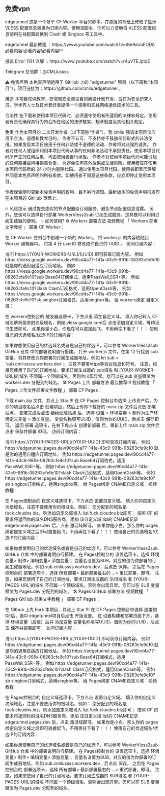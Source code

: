<!DOCTYPE html>
  <html lang="en">
  <head>
      <meta charset="UTF-8">
      <meta name="viewport" content="width=device-width, initial-scale=1.0">
      <title>免费vpn</title>
      <style>.markdown-body ul.contains-task-list {
  padding-left: 0;
}

input[type='checkbox'] {
  appearance: none;
  border: 2px solid #888;
  border-radius: 2px;
  width: 16px;
  height: 16px;
  margin-right: 8px;
}

.markdown-body .task-list-item {
  display: flex;
  align-items: center;
}
.task-list-item input[type='checkbox'] {
  position: relative;
}

input[type='checkbox']:checked:after {
  content: '';
  top: -1px;
  left: -1px;
  position: absolute;
  width: 16px;
  height: 16px;
  display: block;
  background-color: #fff;
  mask-position: 40% 40%;
  mask-size: 70%;
  mask-repeat: no-repeat;
  mask-image: url('data:image/svg+xml; utf8, <svg width="12px" height="10px" viewBox="0 0 12 8" version="1.1" xmlns="http://www.w3.org/2000/svg" xmlns:xlink="http://www.w3.org/1999/xlink"><g stroke="none" stroke-width="1" fill="none" fill-rule="evenodd"><g transform="translate(-4.000000, -6.000000)" fill="%23000000"><path d="M8.1043257,14.0367999 L4.52468714,10.5420499 C4.32525014,10.3497722 4.32525014,10.0368095 4.52468714,9.8424863 L5.24777413,9.1439454 C5.44721114,8.95166768 5.77142411,8.95166768 5.97086112,9.1439454 L8.46638057,11.5903727 L14.0291389,6.1442083 C14.2285759,5.95193057 14.5527889,5.95193057 14.7522259,6.1442083 L15.4753129,6.84377194 C15.6747499,7.03604967 15.6747499,7.35003511 15.4753129,7.54129009 L8.82741268,14.0367999 C8.62797568,14.2290777 8.3037627,14.2290777 8.1043257,14.0367999"></path></g></g></svg>');
}
input[type='checkbox']:checked {
  background-color: #1677ff;
  border-color: #1677ff;
}
.markdown-body ul.contains-task-list li.task-list-item {
  list-style-type: none;
}

.code__header {
  display: flex;
  justify-content: space-between;
  align-items: center;
  font-size: 14px;
  height: 30px;
  line-height: 30px;
}
.code__tools_right {
  width: 75px;
}
.code__tools {
  display: flex;
  align-items: center;
  padding: 10px 12px;
  width: 75px;
}
.markdown-body .code__header + pre code {
  padding-top: 0;
}

.code__circle {
  display: inline-block;
  align-items: center;
  width: 9px;
  height: 9px;
  margin-right: 8px;
  padding: 1px;
  border-radius: 50%;
}
.red {
  background-color: #ff605c;
}

.yellow {
  background-color: #ffbd44;
}

.green {
  background-color: #00ca4e;
}
.qrcode-block {
  border: 1px solid #efefef;
  margin-top: 1rem;
  margin-bottom: 1rem;
}
.qrcode-block img {
  display: block;
}
.qrcode-box {
  border-radius: 0.25rem;
  display: flex;
  justify-content: space-between;
  padding-left: 1rem;
  color: #718096;
}

.qrcode-text {
  display: flex;
  flex-direction: column;
  justify-content: space-around;
  word-break: break-all;
  font-size: 14px;
  font-weight: 600;
  width: calc(100% - 96px);
  color: #718096;
}

.qrcode-url {
  font-weight: normal;
  font-family: ptima-Regular, Optima, PingFangSC-light, PingFangTC-light,
    'PingFang SC', Cambria, Cochin, Georgia, Times, 'Times New Roman', serif;
}
.qrcode-block .qrcode-img img {
  border: 0;
}
.qrcode-img {
  width: 90px;
  height: 90px;
  margin-left: 4px;
  flex-shrink: 0;
}
.markdown-body {
  line-height: 1.75;
  font-size: 16px;
  padding: 0 8px;
}

/*表格*/
.markdown-body table {
  display: table;
  text-align: left;
  width: auto;
}

/* 表格最小列宽4个汉字 */
.markdown-body table tr th:nth-of-type(n),
.markdown-body table tr td:nth-of-type(n) {
  min-width: 85px;
}

.markdown-body th,
.markdown-body td {
  border: 1px solid #ccc;
}
.markdown-body figcaption {
  text-align: center;
  font-size: 14px;
}

.markdown-body .footnote-ref {
  font-size: 75%;
  vertical-align: 4px;
  padding-left: 4px;
  font-weight: bold;
}

.markdown-body .footnote-item {
  display: flex;
  font-size: 14px;
}

.markdown-body .footnote-num {
  display: inline;
  width: 10%; /*神奇，50px就不可以*/
  background: none;
  font-size: 80%;
  opacity: 0.6;
  line-height: 26px;
  font-family: ptima-Regular, Optima, PingFangSC-light, PingFangTC-light,
    'PingFang SC', Cambria, Cochin, Georgia, Times, 'Times New Roman', serif;
}

.markdown-body .footnote-item .footnote-content {
  display: inline;
  font-size: 14px;
  width: 90%;
  padding: 0px;
  margin: 0;
  line-height: 26px;
  word-break: break-all;
}

.markdown-body code {
  max-width: unset !important;
}

.markdown-body pre[class*='language-'] {
  padding: 0;
}
pre {
  overflow-x: auto;
}
/*引用*/
.markdown-body blockquote {
  background-color: var(--weui-BG-0);
  padding: 1px 16px;
  margin: 16px 0;
  border-radius: 5px;
}
/*行内代码*/
.markdown-body p code:not(pre code),
.markdown-body li code:not(pre code) {
  font-size: 14px;
  word-break: break-word;
  padding: 2px 4px;
  border-radius: 4px;
  margin: 0 2px;
  color: var(--weui-BRAND);
  background-color: var(--weui-BG-0);
  font-family: Operator Mono, Consolas, Monaco, Menlo, monospace;
}

/**
 * Inspired by gatsby remark prism - https://www.gatsbyjs.com/plugins/gatsby-remark-prismjs/
 * 1. Make the element just wide enough to fit its content.
 * 2. Always fill the visible space in .code-highlight.
 */
.code-highlight {
  float: left; /* 1 */
  min-width: 100%; /* 2 */
}

.code-line {
  display: block;
  padding-left: 16px;
  padding-right: 16px;
  margin-left: -16px;
  margin-right: -16px;
  border-left: 4px solid rgba(0, 0, 0, 0); /* Set placeholder for highlight accent border color to transparent */
}

.code-line.inserted {
  background-color: rgba(16, 185, 129, 0.2); /* Set inserted line (+) color */
}

.code-line.deleted {
  background-color: rgba(239, 68, 68, 0.2); /* Set deleted line (-) color */
}

.highlight-line {
  margin-left: -16px;
  margin-right: -16px;
  background-color: rgba(55, 65, 81, 0.5); /* Set highlight bg color */
}

.line-number::before {
  display: inline-block;
  width: 1rem;
  text-align: right;
  margin-right: 16px;
  margin-left: -8px;
  color: rgb(156, 163, 175); /* Line number color */
  content: attr(line);
}

.solarizedlight .highlight-line {
  background-color: rgba(255, 193, 7, 0.5);
}
.coy .highlight-line {
  background-color: #fff8c5;
}

.default .highlight-line {
  background-color: rgba(55, 65, 81, 0.5);
}
.materialLight .highlight-line {
  background-color: rgba(55, 65, 81, 0.2); /* Set highlight bg color */
}

.callout {
  border-radius: 5px;
  padding: 12px 16px;
  margin: 16px 0;
  border-left: 4px solid #10aeff;
  background-color: rgba(16, 174, 255, 0.1);
}

.callout-title {
  font-weight: bold;
  margin-bottom: 4px;
  color: #10aeff;
  display: flex;
  align-items: start;
  text-transform: capitalize;
}
.callout-title svg {
  margin-right: 8px;
}
.callout-content {
  line-height: 1.5;
}

.markdown-body .callout-content p {
  margin: 0;
}

.callout-success {
  background-color: rgba(6, 174, 86, 0.1);
  border-left: 4px solid #3eb575;
}
.callout-success .callout-title {
  color: #3eb575;
}

.callout-warning {
  background-color: rgba(250, 157, 59, 0.1);
  border-left: 4px solid #fa9d3b;
}

.callout-warning .callout-title {
  color: #fa9d3b;
}

.callout-error {
  background-color: rgba(250, 81, 81, 0.1);
  border-left: 4px solid #fa5151;
}

.callout-error .callout-title {
  color: #fa5151;
}

.callout-tip {
  background-color: rgba(0, 191, 188, 0.1);
  border-left: 4px solid rgb(0, 191, 188);
}

.callout-tip .callout-title {
  color: rgb(0, 191, 188);
}
body {
  --weui-BG-0: #ededed;
  --weui-BG-2: #fff;
  --weui-FG-0: rgba(0, 0, 0, 0.9);
  --weui-FG-HALF: rgba(0, 0, 0, 0.9);
  --weui-FG-1: rgba(0, 0, 0, 0.55);
  --weui-FG-2: rgba(0, 0, 0, 0.3);
  --weui-FG-3: rgba(0, 0, 0, 0.1);
  --weui-BRAND: #07c160;
  --weui-LINK: #576b95;
}

body.dark {
  --weui-BG-0: #111;
  --weui-BG-2: #191919;
  --weui-FG-0: rgba(255, 255, 255, 0.8);
  --weui-FG-HALF: rgba(255, 255, 255, 0.6);
  --weui-FG-1: rgba(255, 255, 255, 0.5);
  --weui-FG-2: rgba(255, 255, 255, 0.3);
  --weui-FG-3: rgba(255, 255, 255, 0.1);
  --weui-BRAND: #07c160;
  --weui-LINK: #7d90a9;
}

body {
  color: var(--weui-FG-HALF);
  background-color: var(--weui-BG-2);
}
/*默认样式，最佳实践*/

/*全局属性*/
.markdown-body {
  word-spacing: 0px;
  letter-spacing: 0px;
  word-wrap: break-word;
}

/*段落*/
.markdown-body p {
  margin-top: 16px;
  margin-bottom: 16px;
}

/*标题*/
.markdown-body h1,
.markdown-body h2,
.markdown-body h3,
.markdown-body h4,
.markdown-body h5,
.markdown-body h6 {
  margin-top: 30px;
  margin-bottom: 15px;
  padding: 0px;
  font-weight: bold;
  color: var(--weui-FG-0);
}
.markdown-body h1 {
  font-size: 24px;
}
.markdown-body h2 {
  font-size: 22px;
}
.markdown-body h3 {
  font-size: 20px;
}
.markdown-body h4 {
  font-size: 18px;
}
.markdown-body h5 {
  font-size: 16px;
}
.markdown-body h6 {
  font-size: 14px;
}

/*列表*/
.markdown-body ul,
.markdown-body ol {
  margin-top: 8px;
  margin-bottom: 8px;
  padding-left: 25px;
}
.markdown-body ul {
  list-style-type: disc;
}
.markdown-body ul ul {
  list-style-type: square;
}

.markdown-body ol {
  list-style-type: decimal;
}

.markdown-body li section {
  margin-top: 5px;
  margin-bottom: 5px;
  line-height: 26px;
  text-align: left;
  font-weight: 500;
}

/*引用*/
.markdown-body blockquote {
  background-color: var(--weui-BG-0);
  border-left: 4px solid var(--weui-BRAND);
  color: var(--weui-FG-HALF);
  padding: 1px 16px;
  margin: 16px 0;
  border-radius: 5px;
}

.markdown-body blockquote p {
  line-height: 26px;
  color: var(--weui-FG-HALF);
}

/*链接*/
.markdown-body a,
.markdown-body .link {
  text-decoration: none;
  color: var(--weui-LINK);
  word-wrap: break-word;
  font-weight: 600;
}

/*加粗*/
.markdown-body strong {
  font-weight: bold;
}

/*斜体*/
.markdown-body em {
  font-style: italic;
}

/*加粗斜体*/
.markdown-body em strong {
  font-weight: bold;
}

/*删除线*/
.markdown-body del {
  font-style: italic;
}

/*分隔线*/
.markdown-body hr {
  height: 1px;
  margin: 0;
  margin-top: 10px;
  margin-bottom: 10px;
  border: none;
  border-top: 1px solid var(--weui-FG-3);
}

/*行内代码*/
.markdown-body p code:not(pre code),
.markdown-body li code:not(pre code) {
  font-size: 14px;
  word-break: break-word;
  padding: 2px 4px;
  border-radius: 4px;
  margin: 0 2px;
  color: var(--weui-BRAND);
  background-color: var(--weui-BG-0);
  font-family: Operator Mono, Consolas, Monaco, Menlo, monospace;
}

.markdown-body pre {
  font-family: Operator Mono, Consolas, Monaco, Menlo, monospace;
  overflow: auto;
  position: relative;
  line-height: 1.75;
}

.markdown-body pre > code {
  min-width: 100%;
  font-size: 14px;
  word-break: normal;
  display: block;
  flex: none;
  padding: 12px;
  -webkit-overflow-scrolling: touch;
}

/*图片*/
.markdown-body img {
  display: block;
  max-width: 100%;
  border-radius: 4px;
}
.qrcode-block img {
  border-radius: 0;
  box-shadow: none;
}

/*图片*/
.markdown-body figure {
  margin: 0;
  margin-top: 10px;
  margin-bottom: 10px;
}

/*图片描述文字*/
.markdown-body figcaption {
  margin-top: 5px;
  text-align: center;
  color: var(--weui-FG-2);
  font-size: 14px;
}

/*表格*/
.markdown-body table {
  width: auto;
  table-layout: auto;
  text-align: left;
  margin-top: 2em;
  margin-bottom: 2em;
  font-size: 0.875rem;
  line-height: 1.25rem;
  border-spacing: 0;
  border: 1px solid var(--weui-FG-3);
  border-collapse: collapse;
}

.markdown-body table tr {
  border: 0;
}

.markdown-body table tr th,
.markdown-body table tr td {
  border: 0;
  border-bottom: 1px solid var(--weui-FG-3);
  font-size: 16px;
  padding: 10px;
  text-align: left;
}

.markdown-body table tr th {
  color: var(--weui-FG-0);
  background-color: var(--weui-BG-0);
  font-weight: bold;
}

.markdown-body sub,
sup {
  line-height: 0;
}

.markdown-body .contains-task-list {
  padding-left: 0;
}
.markdown-body .task-list-item {
  list-style: none;
}
/**
 * MIT License
 * Copyright (c) 2021 Ayush Saini
 * Holi Theme for prism.js
 * @author Ayush Saini <@AyushCodes on Twitter>
 */

code[class*='language-'],
pre[class*='language-'] {
	color: #d6e7ff;
	background: #030314;
	text-shadow: none;
	font-family: Consolas, Monaco, "Andale Mono", "Ubuntu Mono", monospace;
	font-size: 1em;
	line-height: 1.5;
	letter-spacing: .2px;
	white-space: pre;
	word-spacing: normal;
	word-break: normal;
	word-wrap: normal;
	text-align: left;

	-moz-tab-size: 4;
	-o-tab-size: 4;
	tab-size: 4;

	-webkit-hyphens: none;
	-moz-hyphens: none;
	-ms-hyphens: none;
	hyphens: none;
}

pre[class*='language-']::-moz-selection,
pre[class*='language-'] ::-moz-selection,
code[class*='language-']::-moz-selection,
code[class*='language-'] ::-moz-selection,
pre[class*='language-']::selection,
pre[class*='language-'] ::selection,
code[class*='language-']::selection,
code[class*='language-'] ::selection {
	color: inherit;
	background: #1d3b54;
	text-shadow: none;
}

pre[class*='language-'] {
	border: 1px solid #2a4555;
	border-radius: 5px;
	padding: 1.5em 1em;
	margin: 1em 0;
	overflow: auto;
}

:not(pre) > code[class*='language-'] {
	color: #f0f6f6;
	background: #2a4555;
	padding: 0.2em 0.3em;
	border-radius: 0.2em;
	box-decoration-break: clone;
}

.token.comment,
.token.prolog,
.token.doctype,
.token.cdata {
	color: #446e69;
}

.token.punctuation {
	color: #d6b007;
}

.token.property,
.token.tag,
.token.boolean,
.token.number,
.token.constant,
.token.symbol,
.token.deleted {
	color: #d6e7ff;
}

.token.selector,
.token.attr-name,
.token.builtin,
.token.inserted {
	color: #e60067;
}

.token.string,
.token.char {
	color: #49c6ec;
}

.token.operator,
.token.entity,
.token.url,
.language-css .token.string,
.style .token.string {
	color: #ec8e01;
	background: transparent;
}

.token.atrule,
.token.attr-value,
.token.keyword {
	color: #0fe468;
}

.token.function,
.token.class-name {
	color: #78f3e9;
}

.token.regex,
.token.important,
.token.variable {
	color: #d6e7ff;
}
</style>
  </head>
  <body>
      <section data-tool="MDX Notes" data-website="https://mdxnotes.com/" class="markdown-body"><h1 data-line="5">免费vpn</h1>
<p data-line="7">edgetunnel
这是一个基于 CF Worker 平台的脚本，在原版的基础上修改了显示 VLESS 配置信息转换为订阅内容。使用该脚本，你可以方便地将 VLESS 配置信息使用在线配置转换到 Clash 或 Singbox 等工具中。</p>
<p data-line="9">edgetunnel 最新教程 ：<span data-href="https://www.youtube.com/watch?v=tKe9xUuFODA" class="link">https://www.youtube.com/watch?v=tKe9xUuFODA</span> 必看内容!必看内容!必看内容!!!</p>
<p data-line="11">报错 Error 1101 详解 ：<span data-href="https://www.youtube.com/watch?v=r4uVTEJptdE" class="link">https://www.youtube.com/watch?v=r4uVTEJptdE</span></p>
<p data-line="13">Telegram 交流群：@CMLiussss</p>
<p data-line="16">⚠️ 免责声明
本免责声明适用于 GitHub 上的 “edgetunnel” 项目（以下简称“本项目”），项目链接为：<span data-href="https://github.com/cmliu/edgetunnel" class="link">https://github.com/cmliu/edgetunnel</span> 。</p>
<p data-line="19">用途
本项目仅供教育、研究和安全测试目的而设计和开发。旨在为安全研究人员、学术界人士及技术爱好者提供一个探索和实践网络通信技术的工具。</p>
<p data-line="22">合法性
在下载和使用本项目代码时，必须遵守使用者所适用的法律和规定。使用者有责任确保其行为符合所在地区的法律框架、规章制度及其他相关规定。</p>
<p data-line="30">免责
作为本项目的 二次开发作者（以下简称“作者”），我 cmliu 强调本项目仅应用于合法、道德和教育目的。
作者不认可、不支持亦不鼓励任何形式的非法使用。如果发现本项目被用于任何非法或不道德的活动，作者将对此强烈谴责。
作者对任何人或组织利用本项目代码从事的任何非法活动不承担责任。使用本项目代码所产生的任何后果，均由使用者自行承担。
作者不对使用本项目代码可能引起的任何直接或间接损害负责。
为避免任何意外后果或法律风险，使用者应在使用本项目代码后的 24 小时内删除代码。
通过使用本项目代码，使用者即表示理解并同意本免责声明的所有条款。如使用者不同意这些条款，应立即停止使用本项目。</p>
<p data-line="32">作者保留随时更新本免责声明的权利，且不另行通知。最新版本的免责声明将发布在本项目的 GitHub 页面上。</p>
<p data-line="40">🔥 风险提示
通过提交虚假的节点配置给订阅服务，避免节点配置信息泄露。
另外，您也可以选择自行部署 WorkerVless2sub 订阅生成服务，这样既可以利用订阅生成器的便利。
💡 如何使用?
⚙️ Workers 部署方法 视频教程
「 Workers 部署文字教程 」
部署 CF Worker：</p>
<p data-line="45">在 CF Worker 控制台中创建一个新的 Worker。
将 worker.js 的内容粘贴到 Worker 编辑器中。
将第 4 行 userID 修改成你自己的 UUID 。
访问订阅内容：</p>
<p data-line="52">访问 https://[YOUR-WORKERS-URL]/[UUID] 即可获取订阅内容。
例如 <span data-href="https://vless.google.workers.dev/90cd4a77-141a-43c9-991b-08263cfe9c10" class="link">https://vless.google.workers.dev/90cd4a77-141a-43c9-991b-08263cfe9c10</span> 就是你的通用自适应订阅地址。
例如 <span data-href="https://vless.google.workers.dev/90cd4a77-141a-43c9-991b-08263cfe9c10?sub" class="link">https://vless.google.workers.dev/90cd4a77-141a-43c9-991b-08263cfe9c10?sub</span> Base64订阅格式，适用PassWall,SSR+等。
例如 <span data-href="https://vless.google.workers.dev/90cd4a77-141a-43c9-991b-08263cfe9c10?clash" class="link">https://vless.google.workers.dev/90cd4a77-141a-43c9-991b-08263cfe9c10?clash</span> Clash订阅格式，适用OpenClash等。
例如 <span data-href="https://vless.google.workers.dev/90cd4a77-141a-43c9-991b-08263cfe9c10?sb" class="link">https://vless.google.workers.dev/90cd4a77-141a-43c9-991b-08263cfe9c10?sb</span> singbox订阅格式，适用singbox等。
给 workers绑定 自定义域：</p>
<p data-line="57">在 workers控制台的 触发器选项卡，下方点击 添加自定义域。
填入你已转入 CF 域名解析服务的次级域名，例如:vless.google.com后 点击添加自定义域，等待证书生效即可。
如果你是小白，你现在可以直接起飞，不用再往下看了！！！
使用自己的优选域名/优选IP的订阅内容：</p>
<p data-line="64">如果你想使用自己的优选域名或者是自己的优选IP，可以参考 WorkerVless2sub GitHub 仓库 中的部署说明自行搭建。
打开 worker.js 文件，在第 12 行找到 sub 变量，将其修改为你部署的订阅生成器地址。例如 let sub = &#x27;sub.cmliussss.workers.dev&#x27;;，注意不要带https等协议信息和符号。
注意，如果您使用了自己的订阅地址，要求订阅生成器的 sub域名 和 [YOUR-WORKER-URL]的域名 不同属一个顶级域名，否则会出现异常。您可以在 sub 变量赋值为 workers.dev 分配到的域名。
🛠 Pages 上传 部署方法 最佳推荐!!! 视频教程
「 Pages 上传文件部署文字教程 」
部署 CF Pages：</p>
<p data-line="70">下载 main.zip 文件，并点上 Star !!!
在 CF Pages 控制台中选择 上传资产后，为你的项目取名后点击 创建项目，然后上传你下载好的 main.zip 文件后点击 部署站点。
部署完成后点击 继续处理站点 后，选择 设置 &gt; 环境变量 &gt; 制作为生产环境定义变量 &gt; 添加变量。 变量名称填写UUID，值则为你的UUID，后点击 保存即可。
返回 部署 选项卡，在右下角点击 创建新部署 后，重新上传 main.zip 文件后点击 保存并部署 即可。
访问订阅内容：</p>
<p data-line="77">访问 https://[YOUR-PAGES-URL]/[YOUR-UUID] 即可获取订阅内容。
例如 <span data-href="https://edgetunnel.pages.dev/90cd4a77-141a-43c9-991b-08263cfe9c10" class="link">https://edgetunnel.pages.dev/90cd4a77-141a-43c9-991b-08263cfe9c10</span> 就是你的通用自适应订阅地址。
例如 <span data-href="https://edgetunnel.pages.dev/90cd4a77-141a-43c9-991b-08263cfe9c10?sub" class="link">https://edgetunnel.pages.dev/90cd4a77-141a-43c9-991b-08263cfe9c10?sub</span> Base64订阅格式，适用PassWall,SSR+等。
例如 <span data-href="https://edgetunnel.pages.dev/90cd4a77-141a-43c9-991b-08263cfe9c10?clash" class="link">https://edgetunnel.pages.dev/90cd4a77-141a-43c9-991b-08263cfe9c10?clash</span> Clash订阅格式，适用OpenClash等。
例如 <span data-href="https://edgetunnel.pages.dev/90cd4a77-141a-43c9-991b-08263cfe9c10?sb" class="link">https://edgetunnel.pages.dev/90cd4a77-141a-43c9-991b-08263cfe9c10?sb</span> singbox订阅格式，适用singbox等。
给 Pages绑定 CNAME自定义域：视频教程</p>
<p data-line="83">在 Pages控制台的 自定义域选项卡，下方点击 设置自定义域。
填入你的自定义次级域名，注意不要使用你的根域名，例如： 您分配到的域名是 fuck.cloudns.biz，则添加自定义域填入 lizi.fuck.cloudns.biz即可；
按照 CF 的要求将返回你的域名DNS服务商，添加 该自定义域 lizi的 CNAME记录 edgetunnel.pages.dev 后，点击 激活域即可。
如果你是小白，那么你的 pages 绑定自定义域之后即可直接起飞，不用再往下看了！！！
使用自己的优选域名/优选IP的订阅内容：</p>
<p data-line="92">如果你想使用自己的优选域名或者是自己的优选IP，可以参考 WorkerVless2sub GitHub 仓库 中的部署说明自行搭建。
在 Pages控制台的 设置选项卡，选择 环境变量&gt; 制作&gt; 编辑变量&gt; 添加变量；
变量名设置为SUB，对应的值为你部署的订阅生成器地址。例如 sub.cmliussss.workers.dev，后点击 保存。
之后在 Pages控制台的 部署选项卡，选择 所有部署&gt; 最新部署最右的 ...&gt; 重试部署，即可。
注意，如果您使用了自己的订阅地址，要求订阅生成器的 SUB域名 和 [YOUR-PAGES-URL]的域名 不同属一个顶级域名，否则会出现异常。您可以在 SUB 变量赋值为 Pages.dev 分配到的域名。
🛠 Pages GitHub 部署方法 视频教程
「 Pages GitHub 部署文字教程 」
部署 CF Pages：</p>
<p data-line="97">在 Github 上先 Fork 本项目，并点上 Star !!!
在 CF Pages 控制台中选择 连接到 Git后，选中 edgetunnel项目后点击 开始设置。
在 设置构建和部署页面下方，选择 环境变量（高级）后并 添加变量 变量名称填写UUID，值则为你的UUID，后点击 保存并部署即可。
访问订阅内容：</p>
<p data-line="104">访问 https://[YOUR-PAGES-URL]/[YOUR-UUID] 即可获取订阅内容。
例如 <span data-href="https://edgetunnel.pages.dev/90cd4a77-141a-43c9-991b-08263cfe9c10" class="link">https://edgetunnel.pages.dev/90cd4a77-141a-43c9-991b-08263cfe9c10</span> 就是你的通用自适应订阅地址。
例如 <span data-href="https://edgetunnel.pages.dev/90cd4a77-141a-43c9-991b-08263cfe9c10?sub" class="link">https://edgetunnel.pages.dev/90cd4a77-141a-43c9-991b-08263cfe9c10?sub</span> Base64订阅格式，适用PassWall,SSR+等。
例如 <span data-href="https://edgetunnel.pages.dev/90cd4a77-141a-43c9-991b-08263cfe9c10?clash" class="link">https://edgetunnel.pages.dev/90cd4a77-141a-43c9-991b-08263cfe9c10?clash</span> Clash订阅格式，适用OpenClash等。
例如 <span data-href="https://edgetunnel.pages.dev/90cd4a77-141a-43c9-991b-08263cfe9c10?sb" class="link">https://edgetunnel.pages.dev/90cd4a77-141a-43c9-991b-08263cfe9c10?sb</span> singbox订阅格式，适用singbox等。
给 Pages绑定 CNAME自定义域：视频教程</p>
<p data-line="110">在 Pages控制台的 自定义域选项卡，下方点击 设置自定义域。
填入你的自定义次级域名，注意不要使用你的根域名，例如： 您分配到的域名是 fuck.cloudns.biz，则添加自定义域填入 lizi.fuck.cloudns.biz即可；
按照 CF 的要求将返回你的域名DNS服务商，添加 该自定义域 lizi的 CNAME记录 edgetunnel.pages.dev 后，点击 激活域即可。
如果你是小白，那么你的 pages 绑定自定义域之后即可直接起飞，不用再往下看了！！！
使用自己的优选域名/优选IP的订阅内容：</p>
<p data-line="116">如果你想使用自己的优选域名或者是自己的优选IP，可以参考 WorkerVless2sub GitHub 仓库 中的部署说明自行搭建。
在 Pages控制台的 设置选项卡，选择 环境变量&gt; 制作&gt; 编辑变量&gt; 添加变量；
变量名设置为SUB，对应的值为你部署的订阅生成器地址。例如 sub.cmliussss.workers.dev，后点击 保存。
之后在 Pages控制台的 部署选项卡，选择 所有部署&gt; 最新部署最右的 ...&gt; 重试部署，即可。
注意，如果您使用了自己的订阅地址，要求订阅生成器的 SUB域名 和 [YOUR-PAGES-URL]的域名 不同属一个顶级域名，否则会出现异常。您可以在 SUB 变量赋值为 Pages.dev 分配到的域名。</p></section>
  </body>
  </html>